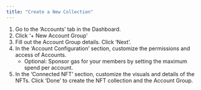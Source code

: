 ```yaml
---
title: "Create a New Collection"
---
```



1. Go to the ‘Accounts’ tab in the Dashboard.
2. Click ‘+ New Account Group’
3. Fill out the Account Group details. Click ‘Next’.
4. In the ‘Account Configuration’ section, customize the permissions and access of Accounts.
    - Optional: Sponsor gas for your members by setting the maximum spend per account.
5. In the ‘Connected NFT’ section, customize the visuals and details of the NFTs. Click ‘Done’ to create the NFT collection and the Account Group.